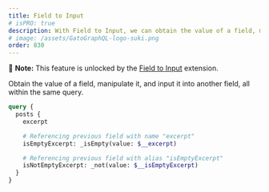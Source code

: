 ```yaml
---
title: Field to Input
# isPRO: true
description: With Field to Input, we can obtain the value of a field, manipulate it, and input it into another field, all within the same query.
# image: /assets/GatoGraphQL-logo-suki.png
order: 830
---
```


📣 **Note:** This feature is unlocked by the [Field to Input](/extensions/field-to-input/) extension.

Obtain the value of a field, manipulate it, and input it into another field, all within the same query.

```graphql
query {
  posts {
    excerpt

    # Referencing previous field with name "excerpt"
    isEmptyExcerpt: _isEmpty(value: $__excerpt)

    # Referencing previous field with alias "isEmptyExcerpt"
    isNotEmptyExcerpt: _not(value: $__isEmptyExcerpt)
  }
}
```
